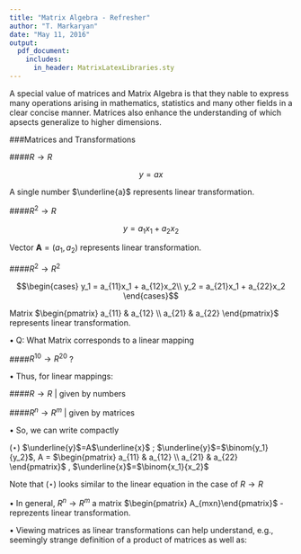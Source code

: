 ```yaml
---
title: "Matrix Algebra - Refresher"
author: "T. Markaryan"
date: "May 11, 2016"
output: 
  pdf_document:
    includes:
      in_header: MatrixLatexLibraries.sty
---
```


A special value of matrices and Matrix Algebra is that they nable to express many operations arising in mathematics, statistics and many other fields in a clear concise manner. Matrices also enhance the understanding of which apsects generalize to higher dimensions.


###Matrices and Transformations

####$R \to R$ 

$$y=ax$$

A single number $\underline{a}$ represents linear transformation.

####$R^2 \to R$ 

$$y=a_1x_1+a_2x_2$$

Vector $\mathbf{A}=(a_1, a_2)$ represents linear transformation.

####$R^2 \to R^2$ 


$$\begin{cases} y_1 = a_{11}x_1 + a_{12}x_2\\ y_2 = a_{21}x_1 + a_{22}x_2 \end{cases}$$

Matrix  $\begin{pmatrix} a_{11} & a_{12} \\ a_{21} & a_{22} \end{pmatrix}$ represents linear transformation.

$\bullet$ Q: What Matrix corresponds to a linear mapping

####$R^{10} \to R^{20}$ ?             

$\bullet$ Thus, for linear mappings:


####$R \to R$  | given by numbers

####$R^{n} \to R^{m}$  | given by matrices


$\bullet$ So, we can write compactly

($\star$)  $\underline{y}$=A$\underline{x}$ ; $\underline{y}$=$\binom{y_1}{y_2}$,  A = $\begin{pmatrix} a_{11} & a_{12} \\ a_{21} & a_{22} \end{pmatrix}$ , $\underline{x}$=$\binom{x_1}{x_2}$


Note that ($\star$) looks similar to the linear equation in the case of $R \to R$



$\bullet$ In general, $R^{n} \to R^{m}$  a matrix  $\begin{pmatrix} A_{mxn}\end{pmatrix}$  - reprezents linear transformation.


$\bullet$ Viewing matrices as linear transformations can help understand, e.g., seemingly strange definition of a product of matrices as well as:




                          
                            



